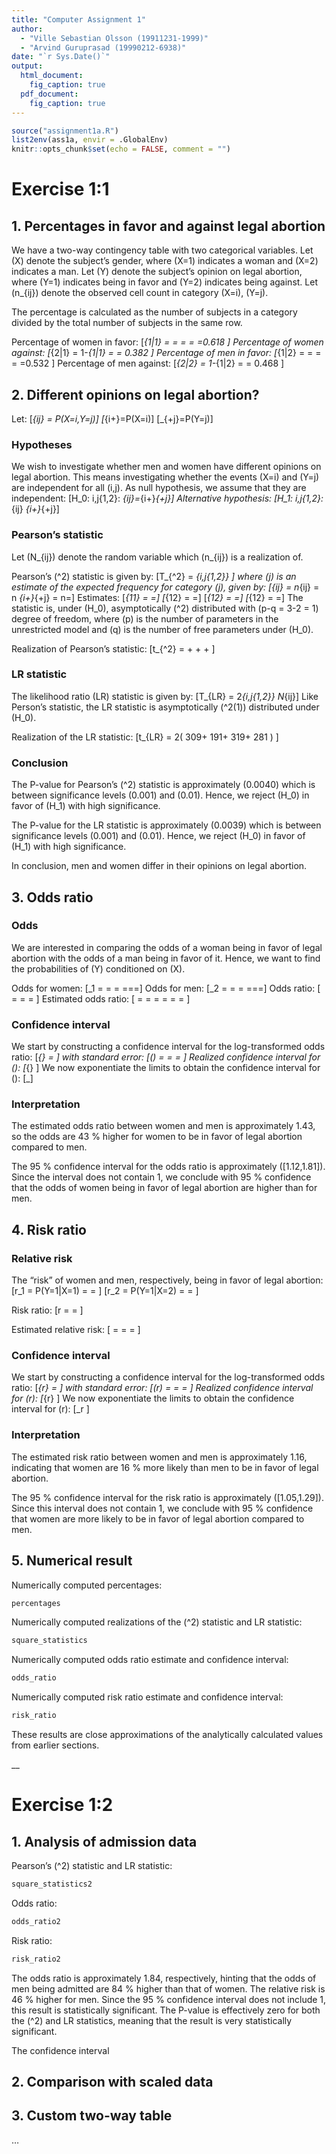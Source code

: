 ```yaml
---
title: "Computer Assignment 1"
author:
  - "Ville Sebastian Olsson (19911231-1999)"
  - "Arvind Guruprasad (19990212-6938)"
date: "`r Sys.Date()`"
output:
  html_document:
    fig_caption: true
  pdf_document:
    fig_caption: true
---
```


```r
source("assignment1a.R")
list2env(ass1a, envir = .GlobalEnv)
knitr::opts_chunk$set(echo = FALSE, comment = "")
```

# Exercise 1:1

## 1. Percentages in favor and against legal abortion

We have a two-way contingency table with two categorical variables.
Let \(X\) denote the subject's gender, where \(X=1\) indicates a woman
and \(X=2\) indicates a man. Let \(Y\) denote the subject's opinion on
legal abortion, where \(Y=1\) indicates being in favor and \(Y=2\) indicates
being against.
Let \(n_{ij}\) denote the observed cell count in category \(X=i\), \(Y=j\).

The percentage is calculated as the number of subjects in a category
divided by the total number of subjects in the same row.

Percentage of women in favor:
\[\hat\pi_{1|1} = \frac{\hat\pi_{11}}{\hat\pi_{1+}}
= \frac{n_{11}/n}{n_{1+}/n}
= \frac{n_{11}}{n_{1+}} = \frac{309}{500}=0.618
\]
Percentage of women against:
\[\hat\pi_{2|1} = 1-\hat\pi_{1|1} = \frac{191}{500} = 0.382
\]
Percentage of men in favor:
\[\hat\pi_{1|2} = \frac{\hat\pi_{21}}{\hat\pi_{2+}}
= \frac{n_{12}/n}{n_{2+}/n}
= \frac{n_{12}}{n_{2+}} = \frac{319}{600}=0.532
\]
Percentage of men against:
\[\hat\pi_{2|2} = 1-\hat\pi_{1|2} = \frac{281}{600} = 0.468
\]

## 2. Different opinions on legal abortion?
Let:
\[\pi_{ij} = P(X=i,Y=j)\]
\[\pi_{i+}=P(X=i)\]
\[\pi_{+j}=P(Y=j)\]

### Hypotheses
We wish to investigate whether men and women have different opinions on legal
abortion.
This means investigating whether the events \(X=i\) and \(Y=j\) are independent
for all \(i,j\). As null hypothesis, we assume that they are independent:
\[H_0: \forall i,j\in\{1,2\}: \pi_{ij}=\pi_{i+}\pi_{+j}\]
Alternative hypothesis:
\[H_1: \exists i,j\in\{1,2\}: \pi_{ij} \neq \pi_{i+}\pi_{+j}\]

### Pearson's statistic
Let \(N_{ij}\) denote the random variable which \(n_{ij}\) is a realization of.

Pearson's \(\chi^2\) statistic is given by:
\[T_{\chi^2} = \sum_{i,j\in\{1,2\}} \frac{(N_{ij}-\hat\mu_{ij})^2}{\hat\mu_{ij}}\]
where \(\hat\mu_j\) is an estimate of the expected frequency for category \(j\), given by:
\[\hat\mu_{ij} = n\hat\pi_{ij} = n \hat\pi_{i+}\hat\pi_{+j} = n\frac{n_{i+}}{n}\frac{n_{+j}}{n}=\frac{n_{i+}n_{+j}}{n}\]
Estimates:
\[\hat\mu_{11} = \frac{500\cdot 628}{1100}=\frac{3140}{11}\]
\[\hat\mu_{12} = \frac{500\cdot 472}{1100}=\frac{2360}{11}\]
\[\hat\mu_{12} = \frac{600\cdot 628}{1100}=\frac{3768}{11}\]
\[\hat\mu_{12} = \frac{600\cdot 472}{1100}=\frac{2832}{11}\]
The statistic is, under \(H_0\), asymptotically \(\chi^2\) distributed with \(p-q = 3-2 = 1\)
degree of freedom, where \(p\) is the number of parameters in the unrestricted model
and \(q\) is the number of free parameters under \(H_0\).

Realization of Pearson's statistic:
\[t_{\chi^2} =
\frac{(309-\frac{3140}{11})^2}{3140/11}+
\frac{(191-\frac{2360}{11})^2}{2360/11}+
\frac{(319-\frac{3768}{11})^2}{3768/11}+
\frac{(281-\frac{2832}{11})^2}{2832/11}
\approx 8.30
\]

### LR statistic
The likelihood ratio (LR) statistic is given by:
\[T_{LR} = 2\sum_{i,j\in\{1,2\}} N_{ij}\ln\frac{N_{ij}}{\hat\mu_{ij}}\]
Like Person's statistic, the LR statistic is asymptotically \(\chi^2(1)\)
distributed under \(H_0\).

Realization of the LR statistic:
\[t_{LR} = 2\left(
309\cdot\ln\frac{309}{3140/11}+
191\cdot\ln\frac{191}{2360/11}+
319\cdot\ln\frac{319}{3768/11}+
281\cdot\ln\frac{281}{2832/11}
\right)
\approx 8.32\]

### Conclusion

The P-value for Pearson's \(\chi^2\) statistic is
approximately \(0.0040\) which is between significance levels \(0.001\) and
\(0.01\). Hence, we reject \(H_0\) in favor of \(H_1\) with high significance.

The P-value for the LR statistic is
approximately \(0.0039\) which is between significance levels \(0.001\) and
\(0.01\). Hence, we reject \(H_0\) in favor of \(H_1\) with high significance.

In conclusion, men and women differ in their opinions on legal abortion.

## 3. Odds ratio

### Odds
We are interested in comparing the odds of a woman being in favor of legal
abortion with the odds of a man being in favor of it.
Hence, we want to find the probabilities of \(Y\) conditioned on \(X\).

Odds for women:
\[\omega_1 = \frac{P(Y=1|X=1)}{P(Y=2|X=1)} = \frac{P(X=1,Y=1)/P(X=1)}{P(X=1,Y=2)/P(X=1)}=\frac{P(X=1,Y=1)}{P(X=1,Y=2)}
=\frac{\pi_{11}}{\pi_{12}}=\frac{N_{11}/n}{N_{12}/n}=\frac{N_{11}}{N_{12}}\]
Odds for men:
\[\omega_2 = \frac{P(Y=1|X=2)}{P(Y=2|X=2)} = \frac{P(X=2,Y=1)/P(X=2)}{P(X=2,Y=2)/P(X=2)}=\frac{P(X=2,Y=1)}{P(X=2,Y=2)}
=\frac{\pi_{21}}{\pi_{22}}=\frac{N_{21}/n}{N_{22}/n}=\frac{N_{21}}{N_{22}}\]
Odds ratio:
\[
\theta = \frac{\omega_1}{\omega_2}
= \frac{\pi_{11}/\pi_{12}}{\pi_{21}/\pi_{22}}
= \frac{\pi_{11}\pi_{22}}{\pi_{12}\pi_{21}}
\]
Estimated odds ratio:
\[
\hat\theta = \frac{\hat\omega_1}{\hat\omega_2}
= \frac{\hat\pi_{11}\hat\pi_{22}}{\hat\pi_{12}\hat\pi_{21}}
= \frac{(n_{11}/n)(n_{22}/n)}{(n_{12}/n)(n_{21}/n)}
= \frac{n_{11}n_{22}}{n_{12}n_{21}}
= \frac{309\cdot 281}{191 \cdot 319}
= \frac{86829}{60929}
\approx 1.43
\]

### Confidence interval

We start by constructing a confidence interval for the log-transformed odds
ratio:
\[\operatorname{CI}_{\ln\theta} = \left[\ln \hat\theta - z_{0.95} \operatorname{se}(\ln \hat\theta ),\ln \hat\theta  + z_{0.95} \operatorname{se}(\ln \hat\theta )\right]\]
with standard error:
\[\operatorname{se}(\ln\hat\theta)
= \sqrt{\widehat{\operatorname{Var}}(\ln\hat\theta)}
= \sqrt{\frac{1}{n_{11}}+\frac{1}{n_{12}}+\frac{1}{n_{21}}+\frac{1}{n_{22}}}
= \sqrt{\frac{1}{309}+\frac{1}{191}+\frac{1}{319}+\frac{1}{281}}
\approx 0.1231
\]
Realized confidence interval for \(\ln \theta\):
\[\operatorname{CI}_{\ln\theta}
\approx\left[\ln\frac{86829}{60929} - 1.96 \cdot 0.1231,\ln\frac{86829}{60929} + 1.96\cdot 0.1231\right]
\approx \left[0.1130,0.5955\right]
\]
We now exponentiate the limits to obtain the confidence interval for \(\theta\):
\[\operatorname{CI}_\theta \approx \left[e^{0.1130},e^{0.5955}\right] \approx [1.12,1.81]\]

### Interpretation
The estimated odds ratio between women and men is approximately 1.43, so
the odds are 43 \% higher for women to be in favor of legal abortion compared
to men.

The 95 % confidence interval for the odds ratio is approximately
\([1.12,1.81]\).
Since the interval does not contain 1, we conclude with 95 % confidence
that the odds of women being in favor of legal abortion are higher than for men.

## 4. Risk ratio

### Relative risk

The "risk" of women and men, respectively, being in favor of legal abortion:
\[r_1 = P(Y=1|X=1) = \frac{P(X=1,Y=1)}{P(X=1)} = \frac{\pi_{11}}{\pi_{1+}}\]
\[r_2 = P(Y=1|X=2) = \frac{P(X=2,Y=1)}{P(X=2)} = \frac{\pi_{21}}{\pi_{2+}}\]

Risk ratio:
\[r = \frac{r_1}{r_2} = \frac{\pi_{11}\pi_{2+}}{\pi_{21}\pi_{1+}}\]

Estimated relative risk:
\[\hat{r} = \frac{n_{11}/n_{1+}}{n_{21}/n_{2+}} = \frac{309/500}{319/600}
=\frac{1854}{1595} \approx 1.16\]

### Confidence interval
We start by constructing a confidence interval for the log-transformed odds
ratio:
\[\operatorname{CI}_{\ln r} = \left[
\ln \hat r - z_{0.95} \operatorname{se}(\ln \hat r ),
\ln \hat r + z_{0.95} \operatorname{se}(\ln \hat r )
\right]\]
with standard error:
\[\operatorname{se}(\ln\hat r)
= \sqrt{\widehat{\operatorname{Var}}(\ln\hat r)}
= \sqrt{\frac{1-n_{11}/n_{1+}}{n_{11}}+\frac{1-n_{21}/n_{2+}}{n_{21}}}
= \sqrt{\frac{1-309/500}{309}+\frac{1-319/600}{319}}
\]
Realized confidence interval for \(\ln r\):
\[\operatorname{CI}_{\ln r}
\approx [\ln\frac{1854}{1596}-1.96\cdot 0.05200,\frac{1854}{1596}+1.96\cdot 0.05200]
\approx [0.04793,0.2518]
\]
We now exponentiate the limits to obtain the confidence interval for \(r\):
\[\operatorname{CI}_r \approx [e^{0.04793},e^{0.2518}] \approx [1.05,1.29]\]

### Interpretation

The estimated risk ratio between women and men is approximately 1.16,
indicating that women are 16 % more likely than men to be in favor of legal
abortion.

The 95 % confidence interval for the risk ratio is approximately
\([1.05,1.29]\).
Since this interval does not contain 1, we conclude with 95 %
confidence that women are more likely to be in favor of legal abortion compared
to men.

## 5. Numerical result

Numerically computed percentages:
```r
percentages
```

Numerically computed realizations of the \(\chi^2\) statistic and LR statistic:
```r
square_statistics
```

Numerically computed odds ratio estimate and confidence interval:
```r
odds_ratio
```

Numerically computed risk ratio estimate and confidence interval:
```r
risk_ratio
```

These results are close approximations of the analytically calculated
values from earlier sections.

__

# Exercise 1:2

## 1. Analysis of admission data

Pearson's \(\chi^2\) statistic and LR statistic:
```r
square_statistics2
```
Odds ratio:
```r
odds_ratio2
```
Risk ratio:
```r
risk_ratio2
```

The odds ratio is approximately 1.84, respectively, hinting that
the odds of men being admitted are 84 \% higher
than that of women.
The relative risk is 46 \% higher for men.
Since the 95 \% confidence interval does not include 1,
this result is statistically significant.
The P-value is effectively zero for both the \(\chi^2\) and LR statistics, meaning that the result is very statistically significant.

The confidence interval 

## 2. Comparison with scaled data

## 3. Custom two-way table

...
